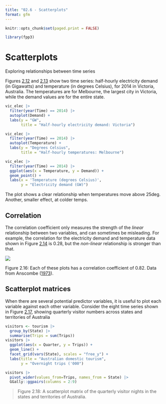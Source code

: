 ```yaml
---
title: "02.6 - Scatterplots"
format: gfm
---
```


```r
knitr::opts_chunk$set(paged.print = FALSE)
```

```r
library(fpp3)
```


# Scatterplots

Exploring relationships between time series

Figures [2.12](https://otexts.com/fpp3/scatterplots.html#fig:edemand) and [2.13](https://otexts.com/fpp3/scatterplots.html#fig:victemp) show two time series: half-hourly electricity demand (in Gigawatts) and temperature (in degrees Celsius), for 2014 in Victoria, Australia. The temperatures are for Melbourne, the largest city in Victoria, while the demand values are for the entire state.

```r
vic_elec |>
  filter(year(Time) == 2014) |>
  autoplot(Demand) +
  labs(y = "GW",
       title = "Half-hourly electricity demand: Victoria")
```

```r
vic_elec |>
  filter(year(Time) == 2014) |>
  autoplot(Temperature) +
  labs(y = "Degrees Celsius",
       title = "Half-hourly temperatures: Melbourne")
```

```r
vic_elec |>
  filter(year(Time) == 2014) |>
  ggplot(aes(x = Temperature, y = Demand)) +
  geom_point() +
  labs(x = 'Temperature (degrees Celsius)',
       y = "Electricity demand (GW)")
```

The plot shows a clear relationship when temperatures move above 25deg. Another, smaller effect, at colder temps.

## Correlation

The correlation coefficient only measures the strength of the *linear* relationship between two variables, and can sometimes be misleading. For example, the correlation for the electricity demand and temperature data shown in Figure [2.14](https://otexts.com/fpp3/scatterplots.html#fig:edemand2) is 0.28, but the *non-linear* relationship is stronger than that.

![](images/clipboard-2039406253.png)

Figure 2.16: Each of these plots has a correlation coefficient of 0.82. Data from Anscombe ([1973](https://otexts.com/fpp3/scatterplots.html#ref-Anscombe1973graphs)).

## Scatterplot matrices

When there are several potential predictor variables, it is useful to plot each variable against each other variable. Consider the eight time series shown in Figure [2.17](https://otexts.com/fpp3/scatterplots.html#fig:vntimeplots), showing quarterly visitor numbers across states and territories of Australia

```r
visitors <- tourism |>
  group_by(State) |>
  summarise(Trips = sum(Trips))
visitors |>
  ggplot(aes(x = Quarter, y = Trips)) +
  geom_line() +
  facet_grid(vars(State), scales = "free_y") +
  labs(title = "Australian domestic tourism",
       y = "Overnight trips ('000")
```

```r
visitors |>
  pivot_wider(values_from=Trips, names_from = State) |>
  GGally::ggpairs(columns = 2:9)
```

> Figure 2.18: A scatterplot matrix of the quarterly visitor nights in the states and territories of Australia.

